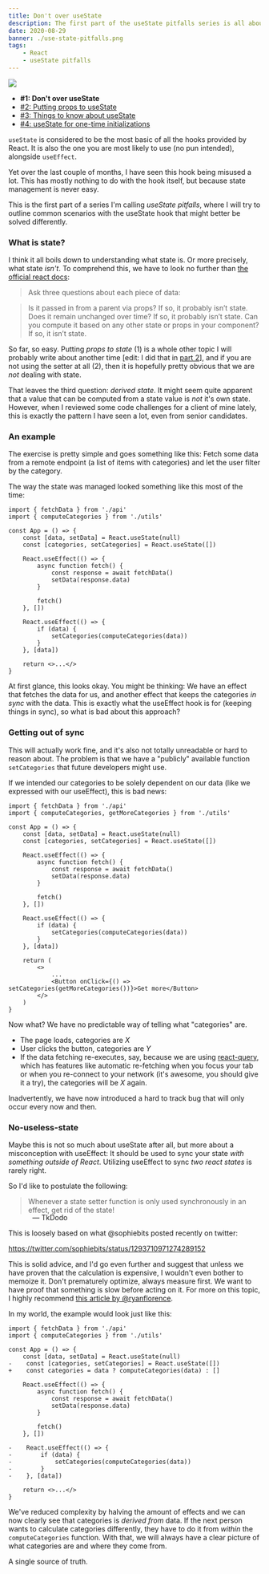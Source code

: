 ```yaml
---
title: Don't over useState
description: The first part of the useState pitfalls series is all about avoiding state altogether. Lots of things might not even be state after all...
date: 2020-08-29
banner: ./use-state-pitfalls.png
tags:
    - React
    - useState pitfalls
---
```



<img src="./use-state-pitfalls.png" />

<Divider />

-   <b>#1: Don't over useState</b>
-   [#2: Putting props to useState](putting-props-to-use-state)
-   [#3: Things to know about useState](things-to-know-about-use-state)
-   [#4: useState for one-time initializations](use-state-for-one-time-initializations)

<Divider />

`useState` is considered to be the most basic of all the hooks provided by React.
It is also the one you are most likely to use (no pun intended), alongside `useEffect`.

Yet over the last couple of months, I have seen this hook being misused a lot.
This has mostly nothing to do with the hook itself, but because state management is never easy.

This is the first part of a series I'm calling _useState pitfalls_,
where I will try to outline common scenarios with the useState hook that might better be solved differently.

### What is state?

I think it all boils down to understanding what state is.
Or more precisely, what state _isn't_.
To comprehend this, we have to look no further than
[the official react docs](https://reactjs.org/docs/thinking-in-react.html#step-3-identify-the-minimal-but-complete-representation-of-ui-state):

> Ask three questions about each piece of data:

> Is it passed in from a parent via props? If so, it probably isn’t state.
> Does it remain unchanged over time? If so, it probably isn’t state.
> Can you compute it based on any other state or props in your component? If so, it isn’t state.

So far, so easy. Putting _props to state_ (1) is a whole other topic I will probably write about another time
\[edit: I did that in [part 2](putting-props-to-use-state)\],
and if you are not using the setter at all (2), then it is hopefully pretty obvious that we are _not_ dealing with state.

That leaves the third question: _derived state_.
It might seem quite apparent that a value that can be computed from a state value is _not_ it's own state.
However, when I reviewed some code challenges for a client of mine lately, this is exactly the pattern I have seen a lot,
even from senior candidates.

### An example

The exercise is pretty simple and goes something like this:
Fetch some data from a remote endpoint (a list of items with categories) and let the user filter by the category.

The way the state was managed looked something like this most of the time:

```jsx:title=use-state
import { fetchData } from './api'
import { computeCategories } from './utils'

const App = () => {
    const [data, setData] = React.useState(null)
    const [categories, setCategories] = React.useState([])

    React.useEffect(() => {
        async function fetch() {
            const response = await fetchData()
            setData(response.data)
        }

        fetch()
    }, [])

    React.useEffect(() => {
        if (data) {
            setCategories(computeCategories(data))
        }
    }, [data])

    return <>...</>
}
```

At first glance, this looks okay. You might be thinking:
We have an effect that fetches the data for us, and another effect that keeps the categories _in sync_ with the data.
This is exactly what the useEffect hook is for (keeping things in sync), so what is bad about this approach?

### Getting out of sync

This will actually work fine, and it's also not totally unreadable or hard to reason about.
The problem is that we have a "publicly" available function `setCategories` that future developers might use.

If we intended our categories to be solely dependent on our data (like we expressed with our useEffect), this is bad news:

```jsx:title=bad-news {2,26}
import { fetchData } from './api'
import { computeCategories, getMoreCategories } from './utils'

const App = () => {
    const [data, setData] = React.useState(null)
    const [categories, setCategories] = React.useState([])

    React.useEffect(() => {
        async function fetch() {
            const response = await fetchData()
            setData(response.data)
        }

        fetch()
    }, [])

    React.useEffect(() => {
        if (data) {
            setCategories(computeCategories(data))
        }
    }, [data])

    return (
        <>
            ...
            <Button onClick={() => setCategories(getMoreCategories())}>Get more</Button>
        </>
    )
}
```

Now what? We have no predictable way of telling what "categories" are.

-   The page loads, categories are _X_
-   User clicks the button, categories are _Y_
-   If the data fetching re-executes, say, because we are using [react-query](https://react-query.tanstack.com/),
    which has features like automatic re-fetching when you focus your tab or when you re-connect to your network
    (it's awesome, you should give it a try), the categories will be _X_ again.

Inadvertently, we have now introduced a hard to track bug that will only occur every now and then.

### No-useless-state

Maybe this is not so much about useState after all, but more about a misconception with useEffect:
It should be used to sync your state _with something outside of React_.
Utilizing useEffect to sync _two react states_ is rarely right.

So I'd like to postulate the following:

> Whenever a state setter function is only used synchronously in an effect, get rid of the state!

<p style="padding-left: 3rem; margin-top: -1rem">— TkDodo</p>

This is loosely based on what @sophiebits posted recently on twitter:

https://twitter.com/sophiebits/status/1293710971274289152

This is solid advice, and I'd go even further and suggest that unless we have proven that the calculation is expensive,
I wouldn't even bother to memoize it. Don't prematurely optimize, always measure first.
We want to have proof that something is slow before acting on it. For more on this topic, I highly recommend
[this article by @ryanflorence](https://cdb.reacttraining.com/react-inline-functions-and-performance-bdff784f5578).

In my world, the example would look just like this:

```diff:title=no-useless-state
import { fetchData } from './api'
import { computeCategories } from './utils'

const App = () => {
    const [data, setData] = React.useState(null)
-    const [categories, setCategories] = React.useState([])
+    const categories = data ? computeCategories(data) : []

    React.useEffect(() => {
        async function fetch() {
            const response = await fetchData()
            setData(response.data)
        }

        fetch()
    }, [])

-    React.useEffect(() => {
-        if (data) {
-            setCategories(computeCategories(data))
-        }
-    }, [data])

    return <>...</>
}
```

We've reduced complexity by halving the amount of effects and we can now clearly see that categories is _derived from_ data.
If the next person wants to calculate categories differently, they have to do it from _within_ the `computeCategories` function.
With that, we will always have a clear picture of what categories are and where they come from.

A single source of truth.


<Comments />
